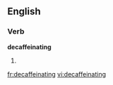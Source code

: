 
==English==

===Verb===
'''decaffeinating'''

# {{present participle of|[[decaffeinate]]}}

[[fr:decaffeinating]]
[[vi:decaffeinating]]